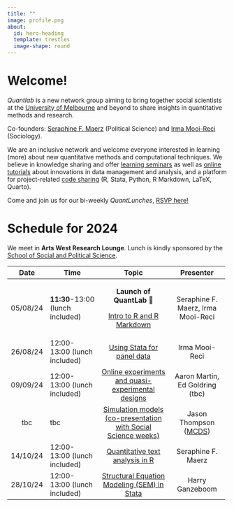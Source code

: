 ```yaml
---
title: ""
image: profile.png
about:
  id: hero-heading
  template: trestles
  image-shape: round
---
```


::: {#hero-heading}
# Welcome!

*Quantlab* is a new network group aiming to bring together social scientists at the [University of Melbourne](https://arts.unimelb.edu.au/school-of-social-and-political-sciences) and beyond to share insights in quantitative methods and research.

Co-founders: [Seraphine F. Maerz](https://sites.google.com/view/seraphinemaerz/about) (Political Science) and [Irma Mooi-Reci](https://irmamooireci.com/) (Sociology).

We are an inclusive network and welcome everyone interested in learning (more) about new quantitative methods and computational techniques. We believe in knowledge sharing and offer [learning seminars](seminars24/index.qmd) as well as [online tutorials](blog.qmd) about innovations in data management and analysis, and a platform for project-related [code sharing](gitlink.qmd) (R, Stata, Python, R Markdown, LaTeX, Quarto).

Come and join us for our bi-weekly *QuantLunches*, [RSVP here!](mailto:seraphine.maerz@unimelb.edu.au)
:::

# Schedule for 2024

We meet in **Arts West Research Lounge**. Lunch is kindly sponsored by the [School of Social and Political Science](https://arts.unimelb.edu.au/school-of-social-and-political-sciences).

+----------+----------------------------------+---------------------------------------------------------------------------------------+--------------------------------------------------------------+
| Date     | Time                             | Topic                                                                                 | Presenter                                                    |
+:========:+==================================+:=====================================================================================:+:============================================================:+
| 05/08/24 | **11:30**-13:00 (lunch included) | **Launch of QuantLab** **🎉**                                                         | Seraphine F. Maerz, Irma Mooi-Reci                           |
|          |                                  |                                                                                       |                                                              |
|          |                                  | [Intro to R and R Markdown](seminars24/project_1/index.qmd)                           |                                                              |
+----------+----------------------------------+---------------------------------------------------------------------------------------+--------------------------------------------------------------+
| 26/08/24 | 12:00-13:00 (lunch included)     | [Using Stata for panel data](seminars24/index.qmd)                                    | Irma Mooi-Reci                                               |
+----------+----------------------------------+---------------------------------------------------------------------------------------+--------------------------------------------------------------+
| 09/09/24 | 12:00-13:00 (lunch included)     | [Online experiments and quasi-experimental designs](seminars24/index.qmd)             | Aaron Martin, Ed Goldring (tbc)                              |
+----------+----------------------------------+---------------------------------------------------------------------------------------+--------------------------------------------------------------+
| tbc      | tbc                              | [Simulation models (co-presentation with Social Science weeks)](seminars24/index.qmd) | Jason Thompson ([MCDS](https://science.unimelb.edu.au/mcds)) |
+----------+----------------------------------+---------------------------------------------------------------------------------------+--------------------------------------------------------------+
| 14/10/24 | 12:00-13:00 (lunch included)     | [Quantitative text analysis in R](seminars24/index.qmd)                               | Seraphine F. Maerz                                           |
+----------+----------------------------------+---------------------------------------------------------------------------------------+--------------------------------------------------------------+
| 28/10/24 | 12:00-13:00 (lunch included)     | [Structural Equation Modeling (SEM) in Stata](seminars24/index.qmd)                   | Harry Ganzeboom                                              |
+----------+----------------------------------+---------------------------------------------------------------------------------------+--------------------------------------------------------------+
